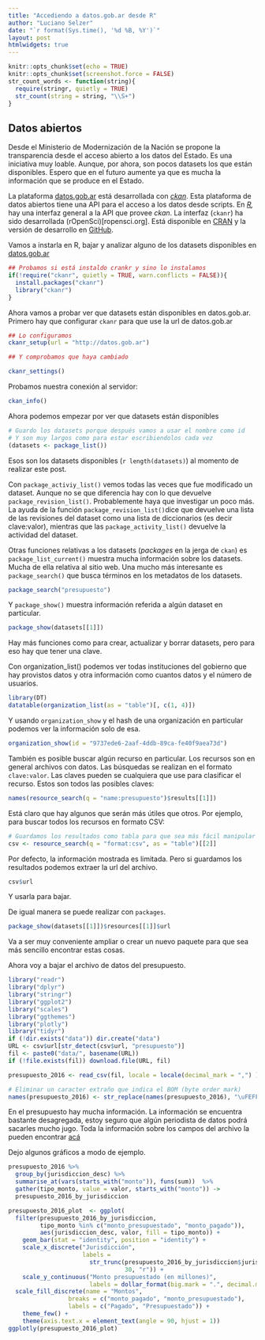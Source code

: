 ```yaml
---
title: "Accediendo a datos.gob.ar desde R"
author: "Luciano Selzer"
date: "`r format(Sys.time(), '%d %B, %Y')`"
layout: post
htmlwidgets: true
---
```


```r
knitr::opts_chunk$set(echo = TRUE)
knitr::opts_chunk$set(screenshot.force = FALSE)
str_count_words <- function(string){
  require(stringr, quietly = TRUE)
  str_count(string = string, "\\S+")
}


```

## Datos abiertos

Desde el Ministerio de Modernización de la Nación se propone la transparencia
desde el acceso abierto a los datos del Estado. Es una iniciativa muy loable.
Aunque, por ahora, son pocos datasets los que están disponibles. 
Espero que en el futuro aumente ya que es mucha la información que se produce
en el Estado.

La plataforma [datos.gob.ar](http://www.datos.gob.ar) está desarrollada con 
*[ckan](http://ckan.org/)*. Esta plataforma de datos abiertos tiene una API
para el acceso a los datos desde scripts. En *[R](https://www.r-project.org),*
hay una interfaz general a la API que provee *ckan*. La interfaz (`ckanr`) ha
sido desarrollada (rOpenSci)[ropensci.org]. Está disponible en
[CRAN](https://cran.r-project.org/web/packages/ckanr/index.html) y la 
versión de desarrollo en [GitHub](https://github.com/ropensci/ckanr).

Vamos a instarla en R, bajar y analizar alguno de los datasets disponibles 
en [datos.gob.ar](http://www.datos.gob.ar)

```r
## Probamos si está instaldo crankr y sino lo instalamos
if(!require("ckanr", quietly = TRUE, warn.conflicts = FALSE)){
  install.packages("ckanr")
  library("ckanr")
}
```


Ahora vamos a probar ver que datasets están disponibles en datos.gob.ar. Primero
hay que configurar `ckanr` para que use la url de datos.gob.ar

```r
## Lo configuramos
ckanr_setup(url = "http://datos.gob.ar")

## Y comprobamos que haya cambiado

ckanr_settings()
```

Probamos nuestra conexión al servidor:

```r
ckan_info()
```

Ahora podemos empezar por ver que datasets están disponibles

```r
# Guardo los datasets porque después vamos a usar el nombre como id
# Y son muy largos como para estar escribiendolos cada vez
(datasets <- package_list())
```

Esos son los datasets disponibles (`r length(datasets) `) al momento de 
realizar este post.

Con `package_activiy_list()` vemos todas las veces que fue modificado
un dataset. Aunque no se que diferencia hay con lo que devuelve `package_revision_list()`.
Probablemente haya que investigar un poco más. La ayuda de la función 
`package_revision_list()`dice que devuelve una lista de las revisiones del 
dataset como una lista de diccionarios (es decir clave:valor), mientras que 
las `package_activity_list()` devuelve la actividad del dataset.

Otras funciones relativas a los datasets (*packages* en la jerga de `ckan`)
es `package_list_current()` muestra mucha información sobre los datasets. Mucha
de ella relativa al sitio web. Una mucho más interesante es `package_search()`
que busca términos en los metadatos de los datasets.



```r
package_search("presupuesto")
```

Y `package_show()` muestra información referida a algún dataset en particular.

```r
package_show(datasets[[1]])
```

Hay más funciones como para crear, actualizar y borrar datasets, pero para eso
hay que tener una clave.

Con organization_list() podemos ver todas instituciones del gobierno que hay
provistos datos y otra información como cuantos datos y el número de usuarios.

```r
library(DT)
datatable(organization_list(as = "table")[, c(1, 4)])

```

Y usando `organization_show` y el hash de una organización en particular 
podemos ver la información solo de esa.

```r
organization_show(id = "9737ede6-2aaf-4ddb-89ca-fe40f9aea73d")
```

También es posible buscar algún recurso en particular. Los recursos son en
general archivos con datos. Las búsquedas se realizan en el formato 
`clave:valor`. Las claves pueden se cualquiera que use para clasificar el 
recurso. Estos son todos las posibles claves:

```r
names(resource_search(q = "name:presupuesto")$results[[1]])
```

Está claro que hay algunos que serán más útiles que otros. Por ejemplo, para
buscar todos los recursos en formato CSV:

```r
# Guardamos los resultados como tabla para que sea más fácil manipular
csv <- resource_search(q = "format:csv", as = "table")[[2]]
```

Por defecto, la información mostrada es limitada. Pero si guardamos 
los resultados podemos extraer la url del archivo.


```r
csv$url
```


Y usarla para bajar.

De igual manera se puede realizar con `packages`.

```r
package_show(datasets[[1]])$resources[[1]]$url
```

Va a ser muy conveniente ampliar o crear un nuevo paquete para que sea
más sencillo encontrar estas cosas.

Ahora voy a bajar el archivo de datos del presupuesto.

```r
library("readr")
library("dplyr")
library("stringr")
library("ggplot2")
library("scales")
library("ggthemes")
library("plotly")
library("tidyr")
if (!dir.exists("data")) dir.create("data")
URL <- csv$url[str_detect(csv$url, "presupuesto")]
fil <- paste0("data/", basename(URL)) 
if (!file.exists(fil)) download.file(URL, fil) 

presupuesto_2016 <- read_csv(fil, locale = locale(decimal_mark = ",") )

# Eliminar un caracter extraño que indica el BOM (byte order mark)
names(presupuesto_2016) <- str_replace(names(presupuesto_2016), "\uFEFF", "")
```

En el presupuesto hay mucha información. La información se encuentra bastante 
desagregada, estoy seguro que algún periodista de datos podrá sacarles mucho
jugo. Toda la información sobre los campos del archivo la pueden encontrar
[acá](https://github.com/gobabiertoAR/datasets-portal/blob/master/presupuesto/presupuesto-documentacion.md) 

Dejo algunos gráficos a modo de ejemplo.


```r
presupuesto_2016 %>% 
  group_by(jurisdiccion_desc) %>% 
  summarise_at(vars(starts_with("monto")), funs(sum))  %>% 
  gather(tipo_monto, value = valor, starts_with("monto")) ->
  presupuesto_2016_by_jurisdiccion

presupuesto_2016_plot  <- ggplot(
  filter(presupuesto_2016_by_jurisdiccion,
         tipo_monto %in% c("monto_presupuestado", "monto_pagado")), 
         aes(jurisdiccion_desc, valor, fill = tipo_monto)) +
    geom_bar(stat = "identity", position = "identity") +
    scale_x_discrete("Jurisdicción", 
                     labels =
                       str_trunc(presupuesto_2016_by_jurisdiccion$jurisdiccion_desc,
                                 30, "r")) + 
    scale_y_continuous("Monto presupuestado (en millones)", 
                       labels = dollar_format(big.mark = ".", decimal.mark = ",")) +  
  scale_fill_discrete(name = "Montos", 
                 breaks = c("monto_pagado", "monto_presupuestado"),
                 labels = c("Pagado", "Presupuestado")) +
    theme_few() +
    theme(axis.text.x = element_text(angle = 90, hjust = 1))
ggplotly(presupuesto_2016_plot)
  
```

